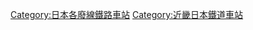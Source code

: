 {{DEFAULTSORT:Higashi Shigi Cable}}

[[Category:日本各廢線鐵路車站|Category:日本各廢線鐵路車站]]
[[Category:近畿日本鐵道車站|Category:近畿日本鐵道車站]]